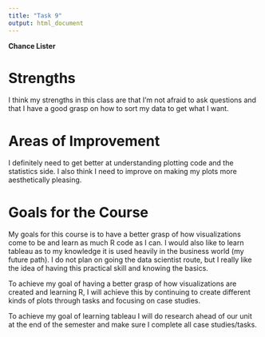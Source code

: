 ```yaml
---
title: "Task 9"
output: html_document
---
```

**Chance Lister**

# Strengths
I think my strengths in this class are that I'm not afraid to ask questions and that I have a good grasp on how to sort my data to get what I want.

# Areas of Improvement
I definitely need to get better at understanding plotting code and the statistics side. I also think I need to improve on making my plots more aesthetically pleasing. 

# Goals for the Course
My goals for this course is to have a better grasp of how visualizations come to be and learn as much R code as I can. I would also like to learn tableau as to my knowledge it is used heavily in the business world (my future path). I do not plan on going the data scientist route, but I really like the idea of having this practical skill and knowing the basics.

To achieve my goal of having a better grasp of how visualizations are created and learning R, I will achieve this by continuing to create different kinds of plots through tasks and focusing on case studies.

To achieve my goal of learning tableau I will do research ahead of our unit at the end of the semester and make sure I complete all case studies/tasks.